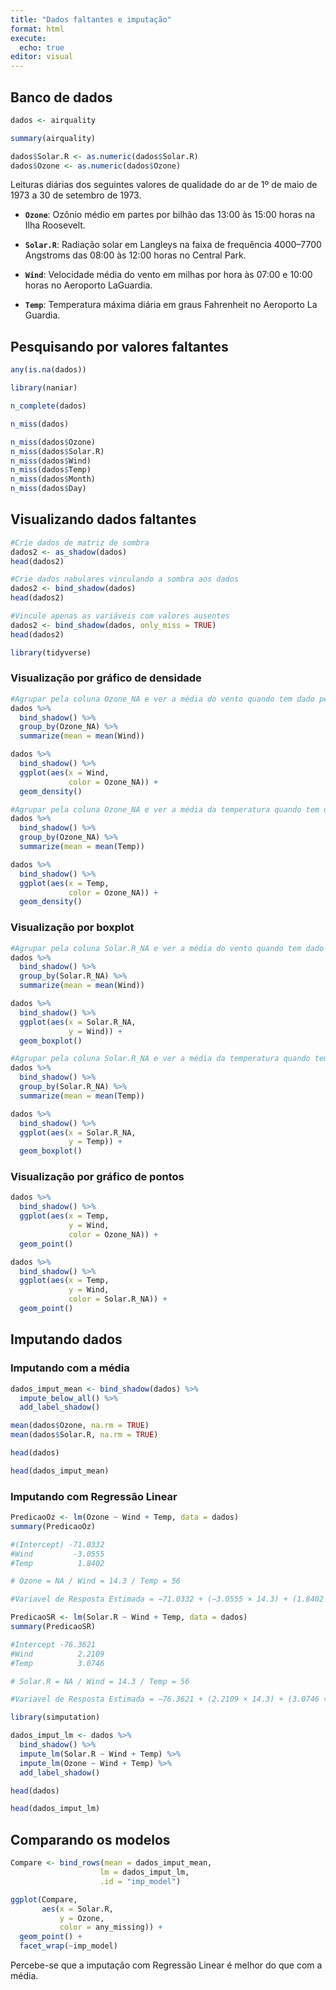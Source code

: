 ---
title: "Dados faltantes e imputação"
format: html
execute: 
  echo: true
editor: visual
---

## Banco de dados

```{r}
dados <- airquality

summary(airquality)

dados$Solar.R <- as.numeric(dados$Solar.R)
dados$Ozone <- as.numeric(dados$Ozone)
```

Leituras diárias dos seguintes valores de qualidade do ar de 1º de maio de 1973 a 30 de setembro de 1973.

-   **`Ozone`**: Ozônio médio em partes por bilhão das 13:00 às 15:00 horas na Ilha Roosevelt.

-   **`Solar.R`**: Radiação solar em Langleys na faixa de frequência 4000--7700 Angstroms das 08:00 às 12:00 horas no Central Park.

-   **`Wind`**: Velocidade média do vento em milhas por hora às 07:00 e 10:00 horas no Aeroporto LaGuardia.

-   **`Temp`**: Temperatura máxima diária em graus Fahrenheit no Aeroporto La Guardia.

## Pesquisando por valores faltantes

```{r}
any(is.na(dados))

library(naniar)

n_complete(dados)

n_miss(dados)

n_miss(dados$Ozone)
n_miss(dados$Solar.R)
n_miss(dados$Wind)
n_miss(dados$Temp)
n_miss(dados$Month)
n_miss(dados$Day)


```

## Visualizando dados faltantes

```{r}
#Crie dados de matriz de sombra
dados2 <- as_shadow(dados)
head(dados2)

#Crie dados nabulares vinculando a sombra aos dados
dados2 <- bind_shadow(dados)    
head(dados2)

#Vincule apenas as variáveis com valores ausentes
dados2 <- bind_shadow(dados, only_miss = TRUE)   
head(dados2)
```

```{r}
library(tidyverse)
```

### Visualização por gráfico de densidade

```{r}
#Agrupar pela coluna Ozone_NA e ver a média do vento quando tem dado perdido de Ozone e quando não
dados %>%
  bind_shadow() %>%
  group_by(Ozone_NA) %>%
  summarize(mean = mean(Wind))

dados %>%
  bind_shadow() %>%
  ggplot(aes(x = Wind,
             color = Ozone_NA)) +
  geom_density()

#Agrupar pela coluna Ozone_NA e ver a média da temperatura quando tem dado perdido de Ozone e quando não
dados %>%
  bind_shadow() %>%
  group_by(Ozone_NA) %>%
  summarize(mean = mean(Temp))

dados %>%
  bind_shadow() %>%
  ggplot(aes(x = Temp,
             color = Ozone_NA)) +
  geom_density()
```

### Visualização por boxplot

```{r}
#Agrupar pela coluna Solar.R_NA e ver a média do vento quando tem dado perdido de Ozone e quando não
dados %>%
  bind_shadow() %>%
  group_by(Solar.R_NA) %>%
  summarize(mean = mean(Wind))

dados %>%
  bind_shadow() %>%
  ggplot(aes(x = Solar.R_NA,
             y = Wind)) +
  geom_boxplot()

#Agrupar pela coluna Solar.R_NA e ver a média da temperatura quando tem dado perdido de Ozone e quando não
dados %>%
  bind_shadow() %>%
  group_by(Solar.R_NA) %>%
  summarize(mean = mean(Temp))

dados %>%
  bind_shadow() %>%
  ggplot(aes(x = Solar.R_NA,
             y = Temp)) +
  geom_boxplot()

```

### Visualização por gráfico de pontos

```{r}
dados %>%
  bind_shadow() %>%
  ggplot(aes(x = Temp,
             y = Wind,
             color = Ozone_NA)) +
  geom_point()

dados %>%
  bind_shadow() %>%
  ggplot(aes(x = Temp,
             y = Wind,
             color = Solar.R_NA)) +
  geom_point()
```

## Imputando dados

### Imputando com a média

```{r}
dados_imput_mean <- bind_shadow(dados) %>% 
  impute_below_all() %>%
  add_label_shadow()

mean(dados$Ozone, na.rm = TRUE)
mean(dados$Solar.R, na.rm = TRUE)

head(dados)

head(dados_imput_mean)

```

### Imputando com Regressão Linear

```{r}
PredicaoOz <- lm(Ozone ~ Wind + Temp, data = dados)
summary(PredicaoOz)

#(Intercept) -71.0332    
#Wind         -3.0555     
#Temp          1.8402

# Ozone = NA / Wind = 14.3 / Temp = 56

#Variavel de Resposta Estimada = −71.0332 + (−3.0555 × 14.3) + (1.8402 × 56) ≈ −11.98865

PredicaoSR <- lm(Solar.R ~ Wind + Temp, data = dados)
summary(PredicaoSR)

#Intercept -76.3621        
#Wind          2.2109       
#Temp          3.0746

# Solar.R = NA / Wind = 14.3 / Temp = 56

#Variavel de Resposta Estimada = −76.3621 + (2.2109 × 14.3) + (3.0746 × 56) ≈ 127.26

```

```{r}
library(simputation)

dados_imput_lm <- dados %>%
  bind_shadow() %>%
  impute_lm(Solar.R ~ Wind + Temp) %>%
  impute_lm(Ozone ~ Wind + Temp) %>%
  add_label_shadow()

head(dados)

head(dados_imput_lm)
```

## Comparando os modelos

```{r}
Compare <- bind_rows(mean = dados_imput_mean,
                    lm = dados_imput_lm,
                    .id = "imp_model")

ggplot(Compare, 
       aes(x = Solar.R, 
           y = Ozone, 
           color = any_missing)) +
  geom_point() + 
  facet_wrap(~imp_model)
```

Percebe-se que a imputação com Regressão Linear é melhor do que com a média.
